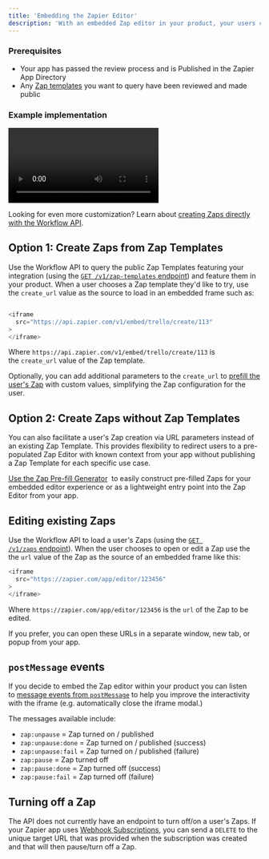 ```yaml
---
title: 'Embedding the Zapier Editor'
description: 'With an embedded Zap editor in your product, your users can create and edit their Zaps without leaving your app.'
---
```


### Prerequisites

-   Your app has passed the review process and is Published in the Zapier App Directory
-   Any [Zap templates](/partner-solutions/api-reference/zap-templates/get-zap-templates) you want to query have been reviewed and made public

### Example implementation

<Frame caption="This video shows how Paperform prefills Zaps for their embedded Zap editor with contextual data from the platform, such as the Form ID, to make Zap setup easier for users. By doing so, Paperform reduces the number of clicks it takes for users to publish a Zap and removes mental friction of users needing to remember details for it.">
  <video
  controls
  className="w-full aspect-video"
  src="https://cdn.zappy.app/0625a071fbee914968480b0b58d696a8.mp4"
></video>
</Frame>


<Tip>Looking for even more customization? Learn about [creating Zaps directly with the Workflow API](/partner-solutions/workflow-api/Building-a-Zap).</Tip>

## Option 1: Create Zaps from Zap Templates

Use the Workflow API to query the public Zap Templates featuring your integration (using the [`GET /v1/zap-templates` endpoint](/partner-solutions/api-reference/zap-templates/get-zap-templates)) and feature them in your product. When a user chooses a Zap template they'd like to try, use the `create_url` value as the source to load in an embedded frame such as:


```js

<iframe 
  src="https://api.zapier.com/v1/embed/trello/create/113"
>
</iframe>
```


Where `https://api.zapier.com/v1/embed/trello/create/113` is the `create_url` value of the Zap template.

Optionally, you can add additional parameters to the `create_url` to [prefill the user's Zap](/partner-solutions/pre-filled-zaps) with custom values, simplifying the Zap configuration for the user. 

## Option 2: Create Zaps without Zap Templates

You can also facilitate a user's Zap creation via URL parameters instead of an existing Zap Template. This provides flexibility to redirect users to a pre-populated Zap Editor with known context from your app without publishing a Zap Template for each specific use case.

[Use the Zap Pre-fill Generator](/partner-solutions/pre-filled-zaps#creating-pre-filled-zaps-using-the-zap-generator)  to easily construct pre-filled Zaps for your embedded editor experience or as a lightweight entry point into the Zap Editor from your app.

## Editing existing Zaps

Use the Workflow API to load a user's Zaps (using the [`GET /v1/zaps` endpoint](/partner-solutions/api-reference/zaps/get-zaps-[v1])). When the user chooses to open or edit a Zap use the the `url` value of the Zap as the source of an embedded frame like this:


```js
<iframe 
  src="https://zapier.com/app/editor/123456"
>
</iframe>
```


Where `https://zapier.com/app/editor/123456` is the `url` of the Zap to be edited.

If you prefer, you can open these URLs in a separate window, new tab, or popup from your app.

## `postMessage` events

If you decide to embed the Zap editor within your product you can listen to [message events from `postMessage`](https://developer.mozilla.org/en-US/docs/Web/API/Window/message_event) to help you improve the interactivity with the iframe (e.g. automatically close the iframe modal.)

The messages available include:

-   `zap:unpause` = Zap turned on / published
-   `zap:unpause:done` = Zap turned on / published (success)
-   `zap:unpause:fail` = Zap turned on / published (failure)
-   `zap:pause` = Zap turned off
-   `zap:pause:done` = Zap turned off (success)
-   `zap:pause:fail` = Zap turned off (failure)

## Turning off a Zap

The API does not currently have an endpoint to turn off/on a user's Zaps. If your Zapier app uses [Webhook Subscriptions](https://platform.zapier.com/build/hook-trigger), you can send a `DELETE` to the unique target URL that was provided when the subscription was created and that will then pause/turn off a Zap.